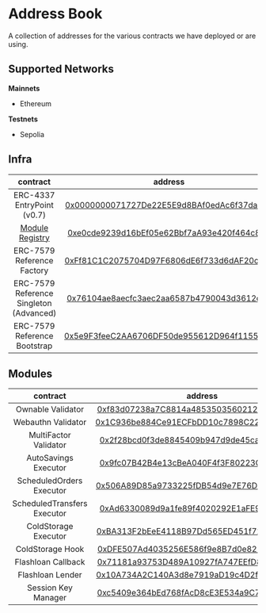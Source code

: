 # Address Book

A collection of addresses for the various contracts we have deployed or are using.

## Supported Networks

**Mainnets**

- Ethereum

**Testnets**

- Sepolia

## Infra

|                           contract                            |                                                            address                                                            | mainnets | testnets |
| :-----------------------------------------------------------: | :---------------------------------------------------------------------------------------------------------------------------: | :------: | :------: |
|                  ERC-4337 EntryPoint (v0.7)                   |    [0x0000000071727De22E5E9d8BAf0edAc6f37da032](https://blockscan.com/address/0x0000000071727De22E5E9d8BAf0edAc6f37da032)     |    ✅    |    ✅    |
| [Module Registry](https://github.com/rhinestonewtf/registry/) | [0xe0cde9239d16bEf05e62Bbf7aA93e420f464c826](https://sepolia.etherscan.io/address/0xe0cde9239d16bEf05e62Bbf7aA93e420f464c826) |    ❌    |    ✅    |
|                  ERC-7579 Reference Factory                   | [0xFf81C1C2075704D97F6806dE6f733d6dAF20c9c6](https://sepolia.etherscan.io/address/0xFf81C1C2075704D97F6806dE6f733d6dAF20c9c6) |    ❌    |    ✅    |
|            ERC-7579 Reference Singleton (Advanced)            | [0x76104ae8aecfc3aec2aa6587b4790043d3612c47](https://sepolia.etherscan.io/address/0x76104ae8aecfc3aec2aa6587b4790043d3612c47) |    ❌    |    ✅    |
|                 ERC-7579 Reference Bootstrap                  | [0x5e9F3feeC2AA6706DF50de955612D964f115523B](https://sepolia.etherscan.io/address/0x5e9F3feeC2AA6706DF50de955612D964f115523B) |    ❌    |    ✅    |

## Modules

|          contract           |                                                            address                                                            | mainnets | testnets |
| :-------------------------: | :---------------------------------------------------------------------------------------------------------------------------: | :------: | :------: |
|      Ownable Validator      | [0xf83d07238a7C8814a48535035602123Ad6DbfA63](https://sepolia.etherscan.io/address/0xf83d07238a7C8814a48535035602123Ad6DbfA63) |    ❌    |    ✅    |
|     Webauthn Validator      | [0x1C936be884Ce91ECFbDD10c7898C22b473eaB81a](https://sepolia.etherscan.io/address/0x1C936be884Ce91ECFbDD10c7898C22b473eaB81a) |    ❌    |    ✅    |
|    MultiFactor Validator    | [0x2f28bcd0f3de8845409b947d9de45ca5ed776767](https://sepolia.etherscan.io/address/0x2f28bcd0f3de8845409b947d9de45ca5ed776767) |    ❌    |    ✅    |
|    AutoSavings Executor     | [0x9fc07B42B4e13cBeA040F4f3F80223C9aDf4005E](https://sepolia.etherscan.io/address/0x9fc07B42B4e13cBeA040F4f3F80223C9aDf4005E) |    ❌    |    ✅    |
|  ScheduledOrders Executor   | [0x506A89D85a9733225fDB54d9e7E76D017c21E1C1](https://sepolia.etherscan.io/address/0x506A89D85a9733225fDB54d9e7E76D017c21E1C1) |    ❌    |    ✅    |
| ScheduledTransfers Executor | [0xAd6330089d9a1fe89f4020292E1aFE9969a5A2Fc](https://sepolia.etherscan.io/address/0xAd6330089d9a1fe89f4020292E1aFE9969a5A2Fc) |    ❌    |    ✅    |
|    ColdStorage Executor     | [0xBA313F2bEeE4118B97Dd565ED451f722219851BE](https://sepolia.etherscan.io/address/0xBA313F2bEeE4118B97Dd565ED451f722219851BE) |    ❌    |    ✅    |
|      ColdStorage Hook       | [0xDFE507Ad4035256E586f9e8B7d0e82184d5b8cb4](https://sepolia.etherscan.io/address/0xDFE507Ad4035256E586f9e8B7d0e82184d5b8cb4) |    ❌    |    ✅    |
|     Flashloan Callback      | [0x71181a93753D489A10927fA747EEfD8425FF40DE](https://sepolia.etherscan.io/address/0x71181a93753D489A10927fA747EEfD8425FF40DE) |    ❌    |    ✅    |
|      Flashloan Lender       | [0x10A734A2C140A3d8e7919aD19c4D2f15F2F5F36B](https://sepolia.etherscan.io/address/0x10A734A2C140A3d8e7919aD19c4D2f15F2F5F36B) |    ❌    |    ✅    |
|     Session Key Manager     | [0xc5409e364bEd768fAcD8cE3E534a9C7787C0EC3B](https://sepolia.etherscan.io/address/0xc5409e364bEd768fAcD8cE3E534a9C7787C0EC3B) |    ❌    |    ✅    |
